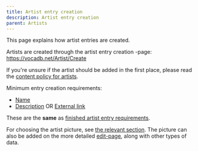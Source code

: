 ---
title: Artist entry creation
description: Artist entry creation
parent: Artists
---


<Navigation />

This page explains how artist entries are created.

Artists are created through the artist entry creation -page: https://vocadb.net/Artist/Create

If you're unsure if the artist should be added in the first place, please read the [content policy for artists](/docs/other-guidelines/content-policy#Artists).

Minimum entry creation requirements:

- [Name](/docs/artists/artist-entry-editing#tab-Basic-info)
- [Description](/docs/artists/artist-entry-editing#Artist-description) OR [External link](/docs/artists/artist-entry-editing#External-links)

These are the **same** as [finished artist entry requirements](/docs/artists/artist-entry-editing#Finished-artist-entry-requirements).

For choosing the artist picture, see [the relevant section](/docs/artists/artist-entry-editing#Main-picture). The picture can also be added on the more detailed [edit-page](/docs/artists/artist-entry-editing), along with other types of data.
